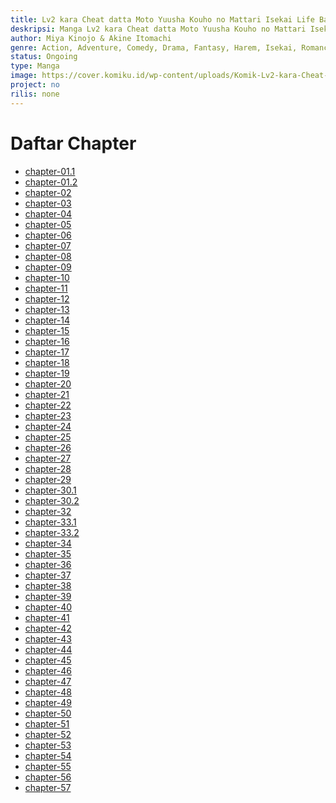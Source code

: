 ```yaml
---
title: Lv2 kara Cheat datta Moto Yuusha Kouho no Mattari Isekai Life Bahasa Indonesia
deskripsi: Manga Lv2 kara Cheat datta Moto Yuusha Kouho no Mattari Isekai Life bercerita tentang Banaza, yang dipanggil ke kerajaan sihir Cryroad sebagai kandidat Pahlawan, karena hanya memiliki kemampuan hanya warga negara biasa, diperlakukan sebagai Pahlawan didiskualifikasi. Dia, yang semula seharusnya dikembalikan ke dunia asalnya, karena kesalahan kerajaan sihir, menjadi tidak dapat kembali ke dunia asalnya, mau tidak mau harus hidup di dunia ini. Orang seperti itu, saat ia menjadi Lv2, memperoleh semua keterampilan dan sihir, dan melampaui super cheat dengan semua poin kemampuan yang menembus batas! Meski begitu, dia melakukan banyak hal dengan caranya sendiri dengan senyum santai.
author: Miya Kinojo & Akine Itomachi
genre: Action, Adventure, Comedy, Drama, Fantasy, Harem, Isekai, Romance, Slice of Life, Supernatural
status: Ongoing
type: Manga
image: https://cover.komiku.id/wp-content/uploads/Komik-Lv2-kara-Cheat-datta-Moto-Yuusha-Kouho-no-Mattari-Isekai-Life.jpg?w=225&quality=60
project: no
rilis: none
---
```


# Daftar Chapter
- [chapter-01.1](https://komiku.id/lv2-kara-cheat-datta-moto-yuusha-kouho-no-mattari-isekai-life-chapter-1-1-2/)
- [chapter-01.2](https://komiku.id/lv2-kara-cheat-datta-moto-yuusha-kouho-no-mattari-isekai-life-chapter-1-2-2/)
- [chapter-02](https://komiku.id/lv2-kara-cheat-datta-moto-yuusha-kouho-no-mattari-isekai-life-chapter-2/)
- [chapter-03](https://komiku.id/lv2-kara-cheat-datta-moto-yuusha-kouho-no-mattari-isekai-life-chapter-3/)
- [chapter-04](https://komiku.id/lv2-kara-cheat-datta-moto-yuusha-kouho-no-mattari-isekai-life-chapter-4/)
- [chapter-05](https://komiku.id/lv2-kara-cheat-datta-moto-yuusha-kouho-no-mattari-isekai-life-chapter-5-2/)
- [chapter-06](https://komiku.id/lv2-kara-cheat-datta-moto-yuusha-kouho-no-mattari-isekai-life-chapter-6/)
- [chapter-07](https://komiku.id/lv2-kara-cheat-datta-moto-yuusha-kouho-no-mattari-isekai-life-chapter-7-bahasa-indonesia/)
- [chapter-08](https://komiku.id/lv2-kara-cheat-datta-moto-yuusha-kouho-no-mattari-isekai-life-chapter-8-bahasa-indonesia/)
- [chapter-09](https://komiku.id/lv2-kara-cheat-datta-moto-yuusha-kouho-no-mattari-isekai-life-chapter-09-bahasa-indonesia/)
- [chapter-10](https://komiku.id/lv2-kara-cheat-datta-moto-yuusha-kouho-no-mattari-isekai-life-chapter-10-bahasa-indonesia/)
- [chapter-11](https://komiku.id/lv2-kara-cheat-datta-moto-yuusha-kouho-no-mattari-isekai-life-chapter-11-bahasa-indonesia/)
- [chapter-12](https://komiku.id/lv2-kara-cheat-datta-moto-yuusha-kouho-no-mattari-isekai-life-chapter-12-bahasa-indonesia/)
- [chapter-13](https://komiku.id/lv2-kara-cheat-datta-moto-yuusha-kouho-no-mattari-isekai-life-chapter-13/)
- [chapter-14](https://komiku.id/lv2-kara-cheat-datta-moto-yuusha-kouho-no-mattari-isekai-life-chapter-14-bahasa-indonesia/)
- [chapter-15](https://komiku.id/lv2-kara-cheat-datta-moto-yuusha-kouho-no-mattari-isekai-life-chapter-15-bahasa-indonesia/)
- [chapter-16](https://komiku.id/lv2-kara-cheat-datta-moto-yuusha-kouho-no-mattari-isekai-life-chapter-16-bahasa-indonesia/)
- [chapter-17](https://komiku.id/lv2-kara-cheat-datta-moto-yuusha-kouho-no-mattari-isekai-life-chapter-17/)
- [chapter-18](https://komiku.id/lv2-kara-cheat-datta-moto-yuusha-kouho-no-mattari-isekai-life-chapter-18/)
- [chapter-19](https://komiku.id/lv2-kara-cheat-datta-moto-yuusha-kouho-no-mattari-isekai-life-chapter-19/)
- [chapter-20](https://komiku.id/lv2-kara-cheat-datta-moto-yuusha-kouho-no-mattari-isekai-life-chapter-20/)
- [chapter-21](https://komiku.id/lv2-kara-cheat-datta-moto-yuusha-kouho-no-mattari-isekai-life-chapter-21/)
- [chapter-22](https://komiku.id/lv2-kara-cheat-datta-moto-yuusha-kouho-no-mattari-isekai-life-chapter-22/)
- [chapter-23](https://komiku.id/lv2-kara-cheat-datta-moto-yuusha-kouho-no-mattari-isekai-life-chapter-23/)
- [chapter-24](https://komiku.id/lv2-kara-cheat-datta-moto-yuusha-kouho-no-mattari-isekai-life-chapter-24/)
- [chapter-25](https://komiku.id/lv2-kara-cheat-datta-moto-yuusha-kouho-no-mattari-isekai-life-chapter-25/)
- [chapter-26](https://komiku.id/lv2-kara-cheat-datta-moto-yuusha-kouho-no-mattari-isekai-life-chapter-26/)
- [chapter-27](https://komiku.id/lv2-kara-cheat-datta-moto-yuusha-kouho-no-mattari-isekai-life-chapter-27/)
- [chapter-28](https://komiku.id/lv2-kara-cheat-datta-moto-yuusha-kouho-no-mattari-isekai-life-chapter-28/)
- [chapter-29](https://komiku.id/lv2-kara-cheat-datta-moto-yuusha-kouho-no-mattari-isekai-life-chapter-29/)
- [chapter-30.1](https://komiku.id/lv2-kara-cheat-datta-moto-yuusha-kouho-no-mattari-isekai-life-chapter-30-1/)
- [chapter-30.2](https://komiku.id/lv2-kara-cheat-datta-moto-yuusha-kouho-no-mattari-isekai-life-chapter-30-2/)
- [chapter-32](https://komiku.id/lv2-kara-cheat-datta-moto-yuusha-kouho-no-mattari-isekai-life-chapter-32/)
- [chapter-33.1](https://komiku.id/lv2-kara-cheat-datta-moto-yuusha-kouho-no-mattari-isekai-life-chapter-33-1/)
- [chapter-33.2](https://komiku.id/lv2-kara-cheat-datta-moto-yuusha-kouho-no-mattari-isekai-life-chapter-33-2/)
- [chapter-34](https://komiku.id/lv2-kara-cheat-datta-moto-yuusha-kouho-no-mattari-isekai-life-chapter-34/)
- [chapter-35](https://komiku.id/lv2-kara-cheat-datta-moto-yuusha-kouho-no-mattari-isekai-life-chapter-35/)
- [chapter-36](https://komiku.id/lv2-kara-cheat-datta-moto-yuusha-kouho-no-mattari-isekai-life-chapter-36/)
- [chapter-37](https://komiku.id/lv2-kara-cheat-datta-moto-yuusha-kouho-no-mattari-isekai-life-chapter-37/)
- [chapter-38](https://komiku.id/lv2-kara-cheat-datta-moto-yuusha-kouho-no-mattari-isekai-life-chapter-38/)
- [chapter-39](https://komiku.id/lv2-kara-cheat-datta-moto-yuusha-kouho-no-mattari-isekai-life-chapter-39/)
- [chapter-40](https://komiku.id/lv2-kara-cheat-datta-moto-yuusha-kouho-no-mattari-isekai-life-chapter-40/)
- [chapter-41](https://komiku.id/httpsadmin-komiku-orglv2-kara-cheat-datta-moto-yuusha-kouho-no-mattari-isekai-life-chapter-41/)
- [chapter-42](https://komiku.id/httpsadmin-komiku-orglv2-kara-cheat-datta-moto-yuusha-kouho-no-mattari-isekai-life-chapter-42/)
- [chapter-43](https://komiku.id/httpsadmin-komiku-orglv2-kara-cheat-datta-moto-yuusha-kouho-no-mattari-isekai-life-chapter-43/)
- [chapter-44](https://komiku.id/httpsadmin-komiku-orglv2-kara-cheat-datta-moto-yuusha-kouho-no-mattari-isekai-life-chapter-44/)
- [chapter-45](https://komiku.id/lv2-kara-cheat-datta-moto-yuusha-kouho-no-mattari-isekai-life-chapter-45/)
- [chapter-46](https://komiku.id/lv2-kara-cheat-datta-moto-yuusha-kouho-no-mattari-isekai-life-chapter-46/)
- [chapter-47](https://komiku.id/lv2-kara-cheat-datta-moto-yuusha-kouho-no-mattari-isekai-life-chapter-47/)
- [chapter-48](https://komiku.id/lv2-kara-cheat-datta-moto-yuusha-kouho-no-mattari-isekai-life-chapter-48/)
- [chapter-49](https://komiku.id/lv2-kara-cheat-datta-moto-yuusha-kouho-no-mattari-isekai-life-chapter-49/)
- [chapter-50](https://komiku.id/lv2-kara-cheat-datta-moto-yuusha-kouho-no-mattari-isekai-life-chapter-50/)
- [chapter-51](https://komiku.id/lv2-kara-cheat-datta-moto-yuusha-kouho-no-mattari-isekai-life-chapter-51/)
- [chapter-52](https://komiku.id/lv2-kara-cheat-datta-moto-yuusha-kouho-no-mattari-isekai-life-chapter-52/)
- [chapter-53](https://komiku.id/lv2-kara-cheat-datta-moto-yuusha-kouho-no-mattari-isekai-life-chapter-53/)
- [chapter-54](https://komiku.id/lv2-kara-cheat-datta-moto-yuusha-kouho-no-mattari-isekai-life-chapter-54/)
- [chapter-55](https://komiku.id/lv2-kara-cheat-datta-moto-yuusha-kouho-no-mattari-isekai-life-chapter-55/)
- [chapter-56](https://komiku.id/lv2-kara-cheat-datta-moto-yuusha-kouho-no-mattari-isekai-life-chapter-56/)
- [chapter-57](https://komiku.id/lv2-kara-cheat-datta-moto-yuusha-kouho-no-mattari-isekai-life-chapter-57/)
